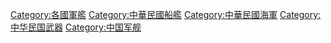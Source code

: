 {{Commons category|Naval ships of the Republic of China}}

[[Category:各國軍艦|Category:各國軍艦]]
[[Category:中華民國船艦|Category:中華民國船艦]]
[[Category:中華民國海軍|Category:中華民國海軍]]
[[Category:中华民国武器|Category:中华民国武器]]
[[Category:中国军舰|Category:中国军舰]]